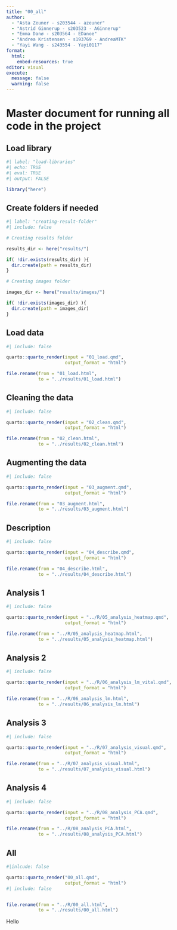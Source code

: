 ```yaml
---
title: "00_all"
author: 
  - "Asta Zeuner - s203544 - azeuner"
  - "Astrid Ginnerup - s203523 - AGinnerup"
  - "Emma Danø - s203564 - EDanoe"
  - "Andrea Kristensen - s193769 - AndreaMTK"
  - "Yayi Wang - s243554 - Yayi0117"
format: 
  html: 
    embed-resources: true
editor: visual
execute: 
  message: false
  warning: false
---
```


# Master document for running all code in the project

## Load library

```r
#| label: "load-libraries" 
#| echo: TRUE
#| eval: TRUE 
#| output: FALSE  

library("here")

```

## Create folders if needed

```r
#| label: "creating-result-folder"
#| include: false

# Creating results folder

results_dir <- here("results/")

if( !dir.exists(results_dir) ){
  dir.create(path = results_dir)
}

# Creating images folder

images_dir <- here("results/images/")

if( !dir.exists(images_dir) ){
  dir.create(path = images_dir)
}

```

## Load data

```r
#| include: false

quarto::quarto_render(input = "01_load.qmd",
                      output_format = "html")

file.rename(from = "01_load.html",
            to = "../results/01_load.html")

```

## Cleaning the data

```r
#| include: false

quarto::quarto_render(input = "02_clean.qmd",
                      output_format = "html")

file.rename(from = "02_clean.html",
            to = "../results/02_clean.html")
```

## Augmenting the data

```r
#| include: false

quarto::quarto_render(input = "03_augment.qmd",
                      output_format = "html")

file.rename(from = "03_augment.html",
            to = "../results/03_augment.html")
```

## Description

```r
#| include: false

quarto::quarto_render(input = "04_describe.qmd",
                      output_format = "html")

file.rename(from = "04_describe.html",
            to = "../results/04_describe.html")
```

## Analysis 1

```r
#| include: false

quarto::quarto_render(input = "../R/05_analysis_heatmap.qmd",
                      output_format = "html")

file.rename(from = "../R/05_analysis_heatmap.html",
            to = "../results/05_analysis_heatmap.html")
```

## Analysis 2

```r
#| include: false

quarto::quarto_render(input = "../R/06_analysis_lm_vital.qmd",
                      output_format = "html")

file.rename(from = "../R/06_analysis_lm.html",
            to = "../results/06_analysis_lm.html")
```

## Analysis 3

```r
#| include: false

quarto::quarto_render(input = "../R/07_analysis_visual.qmd",
                      output_format = "html")

file.rename(from = "../R/07_analysis_visual.html",
            to = "../results/07_analysis_visual.html")
```

## Analysis 4

```r
#| include: false

quarto::quarto_render(input = "../R/08_analysis_PCA.qmd",
                      output_format = "html")

file.rename(from = "../R/08_analysis_PCA.html",
            to = "../results/08_analysis_PCA.html")

```

## All

```r
#|inlcude: false 

quarto::quarto_render("00_all.qmd", 
                      output_format = "html")
#| include: false


file.rename(from = "../R/00_all.html",
            to = "../results/00_all.html")
```

Hello
